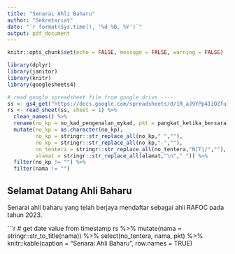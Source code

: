 ```yaml
---
title: "Senarai Ahli Baharu"
author: "Sekretariat"
date: "`r format(Sys.time(), '%d %B, %Y')`"
output: pdf_document
---
```


```r
knitr::opts_chunk$set(echo = FALSE, message = FALSE, warning = FALSE)

library(dplyr)
library(janitor)
library(knitr)
library(googlesheets4)

# read google spreadsheet file from google drive ----
ss <- gs4_get("https://docs.google.com/spreadsheets/d/1R_aJ9YPp4IiQZfu1RTw4KLWq5155uCvnu0OuVG_H2q8/edit#gid=1295676957")
rs <- read_sheet(ss, sheet = 1) %>% 
  clean_names() %>%
  rename(no_kp = no_kad_pengenalan_mykad, pkt = pangkat_ketika_bersara) %>%
  mutate(no_kp = as.character(no_kp),
         no_kp = stringr::str_replace_all(no_kp," ",""),
         no_kp = stringr::str_replace_all(no_kp,"-",""),
         no_tentera = stringr::str_replace_all(no_tentera,"N|T|/",""),
         alamat = stringr::str_replace_all(alamat,"\n"," ")) %>% 
  filter(no_kp != "") %>% 
  filter(nama != "")
```

## Selamat Datang Ahli Baharu
Senarai ahli baharu yang telah berjaya mendaftar sebagai ahli RAFOC pada tahun 2023.


```r
# get date value from timestamp
rs %>% 
  mutate(nama = stringr::str_to_title(nama)) %>% 
  select(no_tentera, nama, pkt) %>%
  knitr::kable(caption = "Senarai Ahli Baharu", row.names = TRUE)
